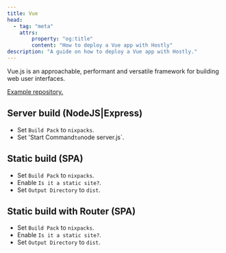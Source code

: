 ```yaml
---
title: Vue
head:
  - tag: "meta"
    attrs:
        property: "og:title"
        content: "How to deploy a Vue app with Hostly"
description: "A guide on how to deploy a Vue app with Hostly."
---
```


Vue.js is an approachable, performant and versatile framework for building web user interfaces.

[Example repository.](https://github.com/khulnasoft/hostly-examples/tree/main/vue)

## Server build (NodeJS|Express)

- Set `Build Pack` to `nixpacks`.
- Set 'Start Command` to `node server.js`.

## Static build (SPA)

- Set `Build Pack` to `nixpacks`.
- Enable `Is it a static site?`.
- Set `Output Directory` to `dist`.

## Static build with Router (SPA)

- Set `Build Pack` to `nixpacks`.
- Enable `Is it a static site?`.
- Set `Output Directory` to `dist`.
